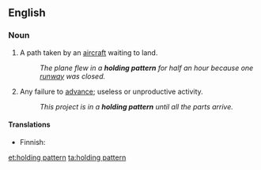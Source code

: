 ==English==

===Noun===
{{en-noun}}

# A path taken by an [[aircraft]] waiting to land.
#: ''The plane flew in a '''holding pattern''' for half an hour because one [[runway]] was closed.''
# {{lb|en|idiomatic}} Any failure to [[advance]]; useless or unproductive activity.
#: ''This project is in a '''holding pattern''' until all the parts arrive.''

====Translations====
{{trans-top|path of aircraft}}
* Finnish: {{t|fi|odotuskierros}}
{{trans-mid}}
{{trans-bottom}}

[[et:holding pattern]]
[[ta:holding pattern]]